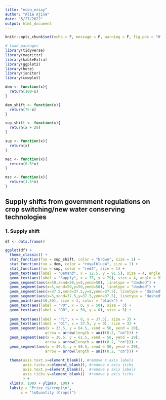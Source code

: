 ```yaml
---
title: "econ_essay"
author: "Alia Ajina"
date: "5/27/2022"
output: html_document
---
```

```r
knitr::opts_chunk$set(echo = F, message = F, warning = F, fig.pos = "H", out.extra = "")

# load packages
library(tidyverse)
library(magrittr)
library(kableExtra)
library(ggplot2)
library(here)
library(janitor)
library(cowplot)
```

```r
dem <- function(x){
  return(100-x)
}

dem_shift <- function(x){
  return(75-x)
}

sup_shift <- function(x){
  return(x + 20)
}

sup <- function(x){
  return(x)
}

mec <- function(x){
  return(0.5*x)
}

msc <- function(x){
  return(1.5*x)
}
```

## Supply shifts from government regulations on crop switching/new water conserving technologies 

### 1. Supply shift

```r
df <- data.frame()

ggplot(df) + 
  theme_classic() +
  stat_function(fun = sup_shift, color = "brown", size = 1) +
  stat_function(fun = dem, color = "royalblue4", size = 1) + 
  stat_function(fun = sup, color = "red4", size = 1) +
  geom_text(aes(label = "Demand", x = 12.5, y = 91.5), size = 4, angle = -32) +
  geom_text(aes(label = "Supply", x = 75, y = 79), size = 4, angle = 32) +
  geom_segment(aes(x=50,xend=50,y=5,yend=50), linetype = "dashed") +
  geom_segment(aes(x=5,xend=50,y=50,yend=50), linetype = "dashed") +
  geom_segment(aes(x=37.5,xend=37.5,y=5,yend=37.5), linetype = "dashed") +
  geom_segment(aes(x=5,xend=37.5,y=37.5,yend=37.5), linetype = "dashed") +
  geom_point(aes(50,50), size = 3, color = "black") +    
  geom_text(aes(label = "P0", x = 0, y = 50), size = 3) +
  geom_text(aes(label = "Q0", x = 50, y = 0), size = 3) +
  
  geom_text(aes(label = "P1", x = 0, y = 37.5), size = 3) +
  geom_text(aes(label = "Q1", x = 37.5, y = 0), size = 3) +
  geom_segment(aes(x = 33.5, y = 64.5, xend = 50, yend = 20),
                  arrow = arrow(length = unit(0.2, "cm"))) +
  geom_segment(aes(x = 36.5, y = 61.5, xend = 50, yend = 20),
                  arrow = arrow(length = unit(0.2, "cm"))) +
  geom_segment(aes(x = 39.5, y = 58.5, xend = 50, yend = 20),
                  arrow = arrow(length = unit(0.2, "cm"))) +
  
  theme(axis.text.x=element_blank(), #remove x axis labels
        axis.ticks.x=element_blank(), #remove x axis ticks
        axis.text.y=element_blank(),  #remove y axis labels
        axis.ticks.y=element_blank()  #remove y axis ticks
        ) +
  xlim(0, 100) + ylim(0, 100) +
  labs(y = "Price ($/crop)\n",
       x = "\nQuantity (Crops)")
```

